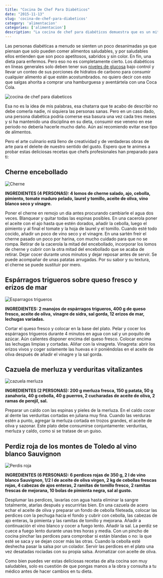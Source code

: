 ```yaml
---
title: "Cocina De Chef Para Diabéticos"
date: "2015-11-13"
slug: 'cocina-de-chef-para-diabeticos'
category: 'alimentacion'
categories: ['alimentacion']
description: "La cocina de chef para diabéticos demuestra que es un mito que las personas con diabetes deban someterse a estrictas dietas sin sabor ni color."
---
```


Las personas diabéticas a menudo se sienten un poco desanimadas ya que piensan que solo pueden comer alimentos saludables, y por saludables ellos entienden que son poco apetitosos, sabridos y sin color. En fin, una dieta para enfermos. Pero eso no es completamente cierto. Los diabéticos en líneas generales solo deben tener sus [niveles de glucosa](/cuanto-es-el-nivel-normal-de-glucosa/) bajo control y llevar un conteo de sus porciones de hidratos de carbono para consumir cualquier alimento al que estén acostumbrados. no quiero decir con esto que salgas ahorita a comprar una hamburguesa y aventártela con una Coca Cola.

![cocina de chef para diabeticos](/images/diabetes-recetas-de-chef.webp)

Esa no es la idea de mis palabras, esa chatarra que te acabo de describir no debe comerla nadie, ni siquiera las personas sanas. Pero en un caso dado, una persona diabética podría comerse esa basura una vez cada tres meses y si ha mantenido una disciplina en su dieta, consumir ese veneno en ese periodo no debería hacerle mucho daño. Aún así recomiendo evitar ese tipo de alimentos.

Pero el arte culinario está lleno de creatividad y de verdaderas obras de arte para el deleite de nuestro sentido del gusto. Espero que te animes a probar estas deliciosas recetas que chefs profesionales han preparado para ti:

## Cherne encebollado

![Cherne](images/cherne.webp) 

**INGREDIENTES (4 PERSONAS): 4 lomos de cherne salado, ajo, cebolla, pimiento, tomate maduro pelado, laurel y tomillo, aceite de oliva, vino blanco seco y vinagre.**

Poner el cherne en remojo un día antes procurando cambiarle el agua dos veces. Blanquear y quitar todas las espinas posibles. En una cacerola poner el aceite con el ajo hasta que estén dorados, añadir la cebolla, luego el pimiento y al final el tomate y la hoja de laurel y el tomillo. Cuando esté todo cocido, añadir un poco de vino seco y el vinagre. En una sartén freír el cherne pasado un poco por harina, con mucho cuidado para que no se rompa. Retirar de la cacerola la mitad del encebollado, incorporar los lomos de cherne y cubrir con la otra mitad del encebollado que se acaba de retirar. Dejar cocer durante unos minutos y dejar reposar antes de servir. Se puede acompañar de unas patatas arrugadas. Por su sabor y su textura, el cherne se puede sustituir por mero.

## Espárragos trigueros sobre queso fresco y erizos de mar

![Esparragos trigueros](images/esparragos-trigueros.webp)

**INGREDIENTES: 2 manojos de espárragos trigueros, 400 g de queso fresco, aceite de oliva, vinagre de sidra, sal gorda, 12 erizos de mar, lechugas variadas.**

Cortar el queso fresco y colocar en la base del plato. Pelar y cocer los espárragos trigueros durante 4 minutos en agua con sal y un poquito de azúcar. Aún calientes disponer encima del queso fresco. Colocar encima las lechugas limpias y cortadas. Aliñar con la vinagreta. Vinagreta: abrir los erizos vivos y coger solamente las huevas e ir poniéndolas en el aceite de oliva después de añadir el vinagre y la sal gorda.

## Cazuela de merluza y verduritas vitalizantes

![cazuela merluza](images/cazuela-merluza.webp)

**INGREDIENTES (2 PERSONAS): 200 g merluza fresca, 150 g patata, 50 g zanahoria, 40 g cebolla, 40 g puerros, 2 cucharadas de aceite de oliva, 2 ramas de perejil, sal.**

Preparar un caldo con las espinas y pieles de la merluza. En el caldo cocer al dente las verduritas cortadas en juliana muy fina. Cuando las verduras estén a punto, agregar la merluza cortada en trozos grandes, el aceite de oliva y sazonar. Este plato debe consumirse conjuntamente: verduritas, merluza y caldo, como si se tratase de un guiso.

## Perdiz roja de los montes de Toledo al vino blanco Sauvignon

![Perdis roja](images/perdis-roja.webp)

**INGREDIENTES (6 PERSONAS): 6 perdices rojas de 350 g, 2 l de vino blanco Sauvignon, 1/2 l de aceite de oliva virgen, 2 kg de cebollas frescas rojas, 4 cabezas de ajos enteras, 2 ramitas de tomillo fresco, 2 ramitas frescas de mejorana, 10 bolas de pimienta negra, sal al gusto.**

Desplumar las perdices, lavarlas con agua hasta eliminar la sangre totalmente, atarlas después y escurrirlas bien. En una cazuela de acero echar el aceite de oliva y preparar un fondo de cebolla fileteada, colocar las perdices con la pechuga hacia el fondo y cubrir con cebolla, las cabezas de ajo enteras, la pimienta y las ramitas de tomillo y mejorana. Añadir a continuación el vino blanco y cocer a fuego lento. Añadir la sal. La perdiz se cuece a fuego lento durante unas tres horas y media. Con un pincho de cocina pinchar las perdices para comprobar si están blandas o no: la que esté se saca y se dejan cocer más las otras. Cuando la cebolla esté deshecha pasar la salsa por un colador. Servir las perdices en el plato una vez desatadas rociadas con su propia salsa. Aromatizar con aceite de oliva.

Como bien puedes ver estas deliciosas recetas de alta cocina son muy saludables, solo es cuestión de que pongas manos a la obra y consulta a tu médico antes de hacer cambios en tu dieta.
